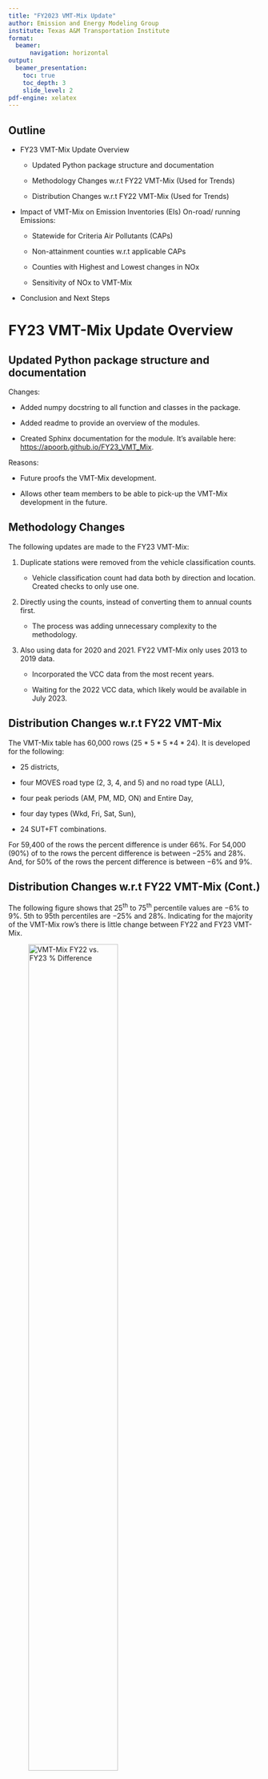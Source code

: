 ```yaml
---
title: "FY2023 VMT-Mix Update"
author: Emission and Energy Modeling Group
institute: Texas A&M Transportation Institute
format: 
  beamer:
      navigation: horizontal
output:
  beamer_presentation:
    toc: true
    toc_depth: 3
    slide_level: 2
pdf-engine: xelatex
---
```


## Outline

-   FY23 VMT-Mix Update Overview

    -   Updated Python package structure and documentation

    -   Methodology Changes w.r.t FY22 VMT-Mix (Used for Trends)

    -   Distribution Changes w.r.t FY22 VMT-Mix (Used for Trends)

-   Impact of VMT-Mix on Emission Inventories (EIs) On-road/ running Emissions:

    -   Statewide for Criteria Air Pollutants (CAPs)

    -   Non-attainment counties w.r.t applicable CAPs

    -   Counties with Highest and Lowest changes in NOx

    -   Sensitivity of NOx to VMT-Mix

-   Conclusion and Next Steps

# FY23 VMT-Mix Update Overview

## Updated Python package structure and documentation

Changes:

-   Added numpy docstring to all function and classes in the package.

-   Added readme to provide an overview of the modules.

-   Created Sphinx documentation for the module. It's available here: <https://apoorb.github.io/FY23_VMT_Mix>.

Reasons:

-   Future proofs the VMT-Mix development.

-   Allows other team members to be able to pick-up the VMT-Mix development in the future.

## Methodology Changes

The following updates are made to the FY23 VMT-Mix:

1.  Duplicate stations were removed from the vehicle classification counts.

    -   Vehicle classification count had data both by direction and location. Created checks to only use one.

2.  Directly using the counts, instead of converting them to annual counts first.

    -   The process was adding unnecessary complexity to the methodology.

3.  Also using data for 2020 and 2021. FY22 VMT-Mix only uses 2013 to 2019 data.

    -   Incorporated the VCC data from the most recent years.

    -   Waiting for the 2022 VCC data, which likely would be available in July 2023.

## Distribution Changes w.r.t FY22 VMT-Mix

The VMT-Mix table has 60,000 rows (25 \* 5 \* 5 \*4 \* 24). It is developed for the following:

-   25 districts,

-   four MOVES road type (2, 3, 4, and 5) and no road type (ALL),

-   four peak periods (AM, PM, MD, ON) and Entire Day,

-   four day types (Wkd, Fri, Sat, Sun),

-   24 SUT+FT combinations.

For 59,400 of the rows the percent difference is under $66\%$. For 54,000 (90%) of to the rows the percent difference is between $-25\%$ and $28\%$. And, for 50% of the rows the percent difference is between $-6\%$ and $9\%$.

## Distribution Changes w.r.t FY22 VMT-Mix (Cont.)

The following figure shows that 25^th^ to 75^th^ percentile values are $-6\%$ to $9\%$. 5th to 95th percentiles are $-25\%$ and $28\%$. Indicating for the majority of the VMT-Mix row's there is little change between FY22 and FY23 VMT-Mix.

![VMT-Mix FY22 vs. FY23 % Difference](vmt_mix_perdiff_fy23_fy22_ecdf.png){alt="VMT-Mix FY22 vs. FY23 % Difference" fig-alt="VMT-Mix FY22 vs. FY23 % Difference" width="65%"}

## Distribution Changes w.r.t FY22 VMT-Mix (Cont.)

The 600 rows with over $66\%$ increase belong to the following districts: San Angelo, Bryan, Corpus Christi, Lubbock, Brownwood, San Antonio, Wichita Falls, Amarillo, Waco, and Dallas. Following shows the breakdown by SUT for these districts:

-   Bryan, Waco, San Angelo, San Antonio, Brownwood: CLhT, CShT
-   San Angelo: MC
-   Amarillo, Lubbock, San Angelo, Dallas, Wichita Falls: OB, TB, SB
-   Bryan, Brownwood: RT, MH, SULhT, SUShT

200 rows have over $50\%$ reduction. Waco, Brownwood, Tyler, Paris see reduction in OB, TB, and SB. Tyler and Paris see redution in MC. And, Atlana has redcution in CLhT and CShT.

# Impact of VMT-Mix on EIs

## FY23 VMT-Mix vs. FY22 VMT-Mix Statewide EI Impact

::: columns
::: {.column width="50%"}
Insignificant percent change in statwide emissions between the FY22 and FY23 VMT-Mix.
:::

::: {.column width="50%"}
![Statewide Change in Emission (FY23 vs. FY22 VMT-Mix)](statewide_fy23_fy22_PerDiff.png){alt="Statewide Change in Emission (FY23 vs. Pre-FY21 VMT-Mix)" fig-align="center" width="95%"}
:::
:::

## FY23 VMT-Mix vs. FY22 Ozone Non-Attainment Area NOx EI

```{=tex}
\begingroup
\fontsize{5pt}{7pt}\selectfont
```
| COG    | County     | NOx Emission 2020 + FY22 VMT-Mix | NOx Emission 2020 + FY23 VMT-Mix | FY23 - FY22 NOx | FY23 vs. FY22 NOx (% diff) |
|------------|------------|------------|------------|------------|------------|
| HGAC   | Harris     | 36.95                            | 36.5                             | -0.45           | -1.22                      |
| NCTCOG | Dallas     | 23.92                            | 23.97                            | 0.06            | 0.24                       |
| AACOG  | Bexar      | 21.17                            | 22.73                            | 1.56            | 7.38                       |
| NCTCOG | Tarrant    | 15.77                            | 16.31                            | 0.53            | 3.39                       |
| RIOCOG | El Paso    | 11.7                             | 11.21                            | -0.48           | -4.12                      |
| NCTCOG | Collin     | 6.8                              | 6.74                             | -0.06           | -0.92                      |
| NCTCOG | Denton     | 6.74                             | 6.63                             | -0.11           | -1.69                      |
| HGAC   | Montgomery | 5.85                             | 5.44                             | -0.41           | -6.94                      |
| NCTCOG | Ellis      | 4.85                             | 4.71                             | -0.14           | -2.95                      |
| HGAC   | Fort Bend  | 4.67                             | 4.39                             | -0.28           | -6.01                      |
| HGAC   | Brazoria   | 3.75                             | 3.43                             | -0.32           | -8.47                      |
| NCTCOG | Parker     | 3.73                             | 3.43                             | -0.3            | -8                         |
| NCTCOG | Kaufman    | 3.65                             | 3.53                             | -0.12           | -3.26                      |
| NCTCOG | Johnson    | 3.57                             | 3.21                             | -0.35           | -9.93                      |
| HGAC   | Chambers   | 3.03                             | 2.99                             | -0.04           | -1.42                      |
| HGAC   | Galveston  | 2.06                             | 2                                | -0.06           | -2.79                      |
| NCTCOG | Wise       | 1.89                             | 1.63                             | -0.26           | -13.62                     |
| HGAC   | Waller     | 1.77                             | 1.59                             | -0.18           | -10.19                     |
| HGAC   | Liberty    | 1.44                             | 1.33                             | -0.11           | -7.91                      |
| NCTCOG | Rockwall   | 1.3                              | 1.26                             | -0.04           | -2.81                      |

This table shows the absolute NOx emissions and the difference and percent difference b/w FY22 and FY23 VMT-Mix. Thing to note for next slide is that even if **counties such as Waller and Liberty have around** $10\%$ **change**, this likely **will not affect conformity** as their **total emissions are much lower.**

```{=tex}
\endgroup
```
## FY23 VMT-Mix vs. Pre-FY21 VMT-Mix Ozone Non-Attainment Area NOx EI Impact

Bexar (AACOG) has a $\sim 7.4%$ increase, Tarrant (NCTCOG) has $\sim 3.4%$, and Dallas has $\sim 0.25%$ increase. All other counties have no change or a reduction.

::: columns
::: {.column width="50%"}
![FY23 vs. FY22 VMT-Mix Impact on Ozone Non-Attainment Counties (Absolute)](nox_nonatt_fy23_fy22_Diff.png){fig-align="center" width="95%"}
:::

::: {.column width="50%"}
![FY23 vs. FY22 VMT-Mix Impact on Ozone Non-Attainment Counties (%)](nox_nonatt_fy23_fy22_PerDiff.png){fig-align="center" width="95%"}
:::
:::

## FY23 VMT-Mix vs. Pre-FY21 VMT-Mix PM10 Non-Attainment Area EI Impact

-   El Paso county is the only county currently (March 2023) that is in non-conformity for PM10.

-   The total PM10 running emissions for El Paso based on FY22 VMT-Mix is 1.13 short-tons/day.

-   The emission decrease by 0.03 short-tons/day; a $\sim 2.9\%$ decrease.

## Counties with Highest and Lowest changes in NOx

Counties with highest percent change in NOx due to VMT-Mix update.

```{=tex}
\begingroup
\fontsize{5pt}{7pt}\selectfont
```
| County    | District    | NOx Emission 2020 + FY22 VMT-Mix | NOx Emission 2020 + FY23 VMT-Mix | FY23 - FY22 NOx | FY23 vs. FY22 NOx (% diff) |
|------------|------------|------------|------------|------------|------------|
| Eastland  | Brownwood   | 1.8                              | 2.28                             | 0.48            | 26.62                      |
| Tom Green | San Angelo  | 1.72                             | 1.99                             | 0.27            | 15.85                      |
| Frio      | San Antonio | 1.29                             | 1.49                             | 0.2             | 15.48                      |
| Brazos    | Bryan       | 2.66                             | 3.06                             | 0.4             | 15.11                      |
| Atascosa  | San Antonio | 1.75                             | 1.99                             | 0.24            | 13.63                      |

```{=tex}
\endgroup
```
Counties with lowest percent change in NOx due to VMT-Mix update.

```{=tex}
\begingroup
\fontsize{5pt}{7pt}\selectfont
```
| County       | District      | NOx Emission 2020 + FY22 VMT-Mix | NOx Emission 2020 + FY23 VMT-Mix | FY23 - FY22 NOx | FY23 vs. FY22 NOx (% diff) |
|------------|------------|------------|------------|------------|------------|
| Archer       | Wichita Falls | 0.54                             | 0.45                             | -0.09           | -16.72                     |
| Jim Hogg     | Pharr         | 0.16                             | 0.14                             | -0.03           | -16.81                     |
| Throckmorton | Wichita Falls | 0.1                              | 0.08                             | -0.02           | -16.97                     |
| Jack         | Fort Worth    | 0.24                             | 0.2                              | -0.04           | -16.99                     |
| Somervell    | Fort Worth    | 0.23                             | 0.19                             | -0.04           | -17.01                     |

```{=tex}
\endgroup
```
## Potential Reason for changes in NOx Emission

-   The largest increase in emission comes from the increase in diesel combination trucks percentages in the Brownwood, San Angelo, San Antonio, and Bryan districts. Diesel combination trucks have emission rates of around 4 gram/mi. In contrast gasoline passenger cars have an emission rate of around 0.1 gram/mi.

-   For the counties with most reduction in emission, reduction in the diesel combination trucks was key in reducing the overall emission.

-   Diesel combination trucks have $\sim 40$ times higher emission rate than gasoline passenger cars.

## Conclusion and Next Steps

### Conclusion

-   Not much change in emissions between FY22 and FY23 VMT-Mix.

-   Certain pollutants emission rates vary a lot by SUT+FT (diesel CLhT, CShT, RT... for NOx). Any error in VMT-Mix will amplify emissions a lot depending on the SUT+FT being affected.

-   From a national perspective, using defaults versus state-specific methodology to get VMTs by SUT+FT can lead to very different emissions.

    -   Need to have **uniformity in VMT-Mix estimation across states.**

-   Given the high sensitivity to VMT-Mix, there is **need to have a scientific method** for VMT-Mix estimation **instead of relying on standard operating procedures.**

### Next Steps

-   Work on Memo for Task 5.3 VMT-Mix.

-   Finalize literature review on VMT-MIx development methodologies.
